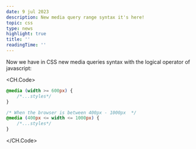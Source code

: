 ```yaml
---
date: 9 jul 2023
description: New media query range syntax it's here!
topic: css
type: news
highlight: true
title: ''
readingTime: ''
---
```


Now we have in CSS new media queries syntax with the logical operator of javascript:

<CH.Code>

```css
@media (width >= 600px) {
	/*...styles*/
}

/* When the browser is between 400px - 1000px  */
@media (400px <= width <= 1000px) {
	/*...styles*/
}
```

</CH.Code>
